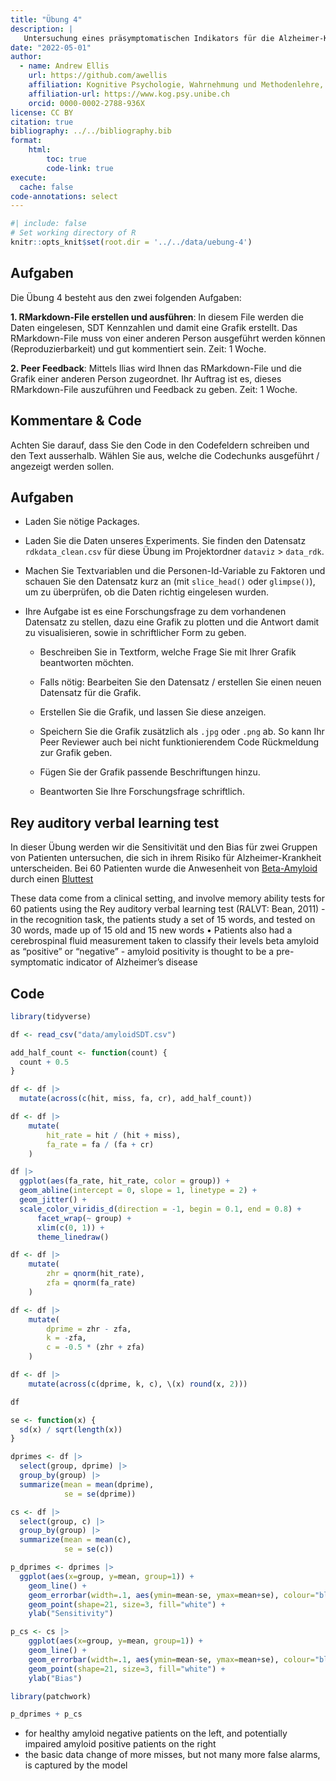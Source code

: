```yaml
---
title: "Übung 4"
description: |
   Untersuchung eines präsymptomatischen Indikators für die Alzheimer-Krankheit
date: "2022-05-01"
author:
  - name: Andrew Ellis
    url: https://github.com/awellis
    affiliation: Kognitive Psychologie, Wahrnehmung und Methodenlehre, Universität Bern 
    affiliation-url: https://www.kog.psy.unibe.ch
    orcid: 0000-0002-2788-936X
license: CC BY
citation: true
bibliography: ../../bibliography.bib
format:
    html:
        toc: true
        code-link: true
execute: 
  cache: false
code-annotations: select
---
```


```r
#| include: false
# Set working directory of R
knitr::opts_knit$set(root.dir = '../../data/uebung-4')
```



:::{.callout-tip collapse="false"}
## Aufgaben
Die Übung 4 besteht aus den zwei folgenden Aufgaben:

**1. RMarkdown-File erstellen und ausführen**: In diesem File werden die Daten eingelesen, SDT Kennzahlen und damit eine Grafik erstellt. Das RMarkdown-File muss von einer anderen Person ausgeführt werden können (Reproduzierbarkeit) und gut kommentiert sein. Zeit: 1 Woche.

**2. Peer Feedback**: Mittels Ilias wird Ihnen das RMarkdown-File und die Grafik einer anderen Person zugeordnet. Ihr Auftrag ist es, dieses RMarkdown-File auszuführen und Feedback zu geben. Zeit: 1 Woche.
:::


## Kommentare & Code

Achten Sie darauf, dass Sie den Code in den Codefeldern schreiben und den Text ausserhalb. Wählen Sie aus, welche die Codechunks ausgeführt / angezeigt werden sollen.

## Aufgaben
 
- Laden Sie nötige Packages.

- Laden Sie die Daten unseres Experiments. Sie finden den Datensatz `rdkdata_clean.csv` für diese Übung im Projektordner `dataviz` > `data_rdk`.

- Machen Sie Textvariablen und die Personen-Id-Variable zu Faktoren und schauen Sie den Datensatz kurz an (mit `slice_head()` oder `glimpse()`), um zu überprüfen, ob die Daten richtig eingelesen wurden.

- Ihre Aufgabe ist es eine Forschungsfrage zu dem vorhandenen Datensatz zu stellen, dazu eine Grafik zu plotten und die Antwort damit zu visualisieren, sowie in schriftlicher Form zu geben.

    - Beschreiben Sie in Textform, welche Frage Sie mit Ihrer Grafik beantworten möchten.

    - Falls nötig: Bearbeiten Sie den Datensatz / erstellen Sie einen neuen Datensatz für die Grafik.

    - Erstellen Sie die Grafik, und lassen Sie diese anzeigen.

    - Speichern Sie die Grafik zusätzlich als `.jpg` oder `.png` ab. So kann Ihr Peer Reviewer auch bei nicht funktionierendem Code Rückmeldung zur Grafik geben. 
    
    - Fügen Sie der Grafik passende Beschriftungen hinzu.
    
    - Beantworten Sie Ihre Forschungsfrage schriftlich.
    


## Rey auditory verbal learning test
In dieser Übung werden wir die Sensitivität und den Bias für zwei Gruppen von Patienten untersuchen, die sich in ihrem Risiko für Alzheimer-Krankheit unterscheiden. Bei 60 Patienten wurde die Anwesenheit von [Beta-Amyloid](https://de.wikipedia.org/wiki/Beta-Amyloid) durch einen [Bluttest](https://www.nia.nih.gov/news/blood-test-can-predict-presence-beta-amyloid-brain-new-study-finds) 


These data come from a clinical setting, and involve memory ability tests for 60 patients using the Rey auditory verbal learning test (RALVT: Bean, 2011)
- in the recognition task, the patients study a set of 15 words, and tested on 30 words, made up of 15 old and 15 new words
• Patients also had a cerebrospinal fluid measurement taken to classify their levels beta amyloid as “positive” or “negative”
- amyloid positivity is thought to be a pre-symptomatic indicator of Alzheimer’s disease


## Code

```r
library(tidyverse)
```

```r
df <- read_csv("data/amyloidSDT.csv")
```



```r
add_half_count <- function(count) {
  count + 0.5
}
```


```r
df <- df |> 
  mutate(across(c(hit, miss, fa, cr), add_half_count))
```


```r
df <- df |>
    mutate(
        hit_rate = hit / (hit + miss),
        fa_rate = fa / (fa + cr)
    )
```


```r
df |> 
  ggplot(aes(fa_rate, hit_rate, color = group)) +
  geom_abline(intercept = 0, slope = 1, linetype = 2) +
  geom_jitter() +
  scale_color_viridis_d(direction = -1, begin = 0.1, end = 0.8) +
      facet_wrap(~ group) +
      xlim(c(0, 1)) +
      theme_linedraw()
```


```r
df <- df |>
    mutate(
        zhr = qnorm(hit_rate),
        zfa = qnorm(fa_rate)
    )
```

```r
df <- df |>
    mutate(
        dprime = zhr - zfa,
        k = -zfa,
        c = -0.5 * (zhr + zfa)
    )
```

```r
df <- df |>
    mutate(across(c(dprime, k, c), \(x) round(x, 2)))
```


```r
df
```


```r
se <- function(x) {
  sd(x) / sqrt(length(x))
}
```


```r
dprimes <- df |>
  select(group, dprime) |> 
  group_by(group) |> 
  summarize(mean = mean(dprime),
            se = se(dprime))
```

```r
cs <- df |> 
  select(group, c) |> 
  group_by(group) |> 
  summarize(mean = mean(c),
            se = se(c))
```




```r
p_dprimes <- dprimes |>
  ggplot(aes(x=group, y=mean, group=1)) +
    geom_line() +
    geom_errorbar(width=.1, aes(ymin=mean-se, ymax=mean+se), colour="black") +
    geom_point(shape=21, size=3, fill="white") +
    ylab("Sensitivity")
```

```r
p_cs <- cs |>
    ggplot(aes(x=group, y=mean, group=1)) +
    geom_line() +
    geom_errorbar(width=.1, aes(ymin=mean-se, ymax=mean+se), colour="black") +
    geom_point(shape=21, size=3, fill="white") +
    ylab("Bias")
```


```r
library(patchwork)
```

```r
p_dprimes + p_cs
```


- for healthy amyloid negative patients on the left, and potentially impaired amyloid positive patients on the right
- the basic data change of more misses, but not many more false alarms, is captured by the model
